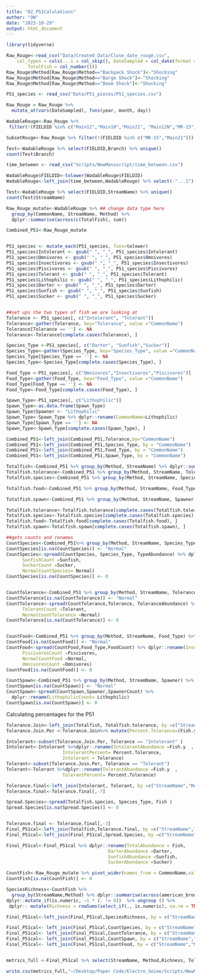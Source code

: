 ```yaml
---
title: "02_P51Calulations"
author: "OW"
date: "2023-10-29"
output: html_document
---
```



```r
library(tidyverse)

Raw_Rouge<-read_csv("Data/Created_Data/Close_date_rouge.csv", 
    col_types = cols(...1 = col_skip(), DateSampled = col_date(format = "%Y-%m-%d"), 
        TotalFish = col_number()))
Raw_Rouge$Method[Raw_Rouge$Method=="Backpack Shock"]<-"Shocking"
Raw_Rouge$Method[Raw_Rouge$Method=="Barge Shock"]<-"Shocking"
Raw_Rouge$Method[Raw_Rouge$Method=="Boom Shock"]<-"Shocking"

P51_species <- read_csv("Data/P51_pieces/P51_species.csv")

Raw_Rouge = Raw_Rouge %>%  
  mutate_at(vars(DateSampled), funs(year, month, day))

WadableRouge<-Raw_Rouge %>%
 filter(!(FIELDID %in% c("Main12","Main10","Main21", "Main12N","MR-15")))

SubsetRouge<-Raw_Rouge %>% filter(!(FIELDID %in% c("MR-15","Main21")))

Test<-WadableRouge %>% select(FIELDID,Branch) %>% unique()
count(Test$Branch)
```


```r
time_between <- read_csv("Scripts/NewManuscript/time_between.csv")

WadableRouge$FIELDID<-tolower(WadableRouge$FIELDID)
WadableRouge<-left_join(time_between,WadableRouge) %>% select(-"...1") %>% filter(year_between <= 5) %>% filter(!(FIELDID %in% c("main12", "main12n"))) %>% select(-year_between)

Test<-WadableRouge %>% select(FIELDID,StreamName) %>% unique()
count(Test$StreamName)

Raw_Rouge_mutate<-WadableRouge %>% ## change data type here
  group_by(CommonName, StreamName, Method) %>%
  dplyr::summarise(across(c(TotalFish), sum))

Combined_P51<-Raw_Rouge_mutate 
```
```r

```

```r
P51_species <- mutate_each(P51_species, funs=tolower)
P51_species$Intolerant <- gsub(" ", "_", P51_species$Intolerant)
P51_species$Omnivores <- gsub(" ", "_", P51_species$Omnivores)
P51_species$Insectivores <- gsub(" ", "_", P51_species$Insectivores)
P51_species$Piscivores <- gsub(" ", "_", P51_species$Piscivores)
P51_species$Tolerant <- gsub(" ", "_", P51_species$Tolerant)
P51_species$Lithophilic <- gsub(" ", "_", P51_species$Lithophilic)
P51_species$Darter <- gsub(" ", "_", P51_species$Darter)
P51_species$Sunfish <- gsub(" ", "_", P51_species$Sunfish)
P51_species$Sucker <- gsub(" ", "_", P51_species$Sucker)


##set ups the two types of fish we are looking at
Tolerance <- P51_species[, c("Intolerant", "Tolerant")]
Tolerance<-gather(Tolerance, key="Tolerance", value ="CommonName")
Tolerance[Tolerance == ''] <- NA
Tolerance<-Tolerance[complete.cases(Tolerance), ]

Species_Type <-P51_species[, c("Darter", "Sunfish","Sucker")]
Species_Type<-gather(Species_Type, key="Species_Type", value ="CommonName")
Species_Type[Species_Type == ''] <- NA
Species_Type<-Species_Type[complete.cases(Species_Type), ]

Food_Type <-P51_species[, c("Omnivores","Insectivores","Piscivores")]
Food_Type<-gather(Food_Type, key="Food_Type", value ="CommonName")
Food_Type[Food_Type == ''] <- NA
Food_Type<-Food_Type[complete.cases(Food_Type), ]

Spawn_Type<-P51_species[, c("Lithophilic")]
Spawn_Type<-as.data.frame(Spawn_Type)
Spawn_Type$Spawner <- "Lithophilic"
Spawn_Type<-Spawn_Type %>% dplyr::rename(CommonName=Lithophilic) 
Spawn_Type[Spawn_Type == ''] <- NA
Spawn_Type<-Spawn_Type[complete.cases(Spawn_Type), ]

Combined_P51<-left_join(Combined_P51,Tolerance,by="CommonName")
Combined_P51<-left_join(Combined_P51,Species_Type, by = "CommonName")
Combined_P51<-left_join(Combined_P51,Food_Type, by = "CommonName")
Combined_P51<-left_join(Combined_P51,Spawn_Type, by = "CommonName")
```


```r
Totalfish<-Combined_P51 %>% group_by(Method, StreamName) %>% dplyr::summarize(Fish = sum(TotalFish))
Totalfish.tolerance<-Combined_P51 %>% group_by(Method, StreamName, Tolerance) %>% dplyr::summarize(Fish = sum(TotalFish))
Totalfish.species<-Combined_P51 %>% group_by(Method, StreamName, Species_Type) %>% dplyr::summarize(Fish = sum(TotalFish))

Totalfish.food<-Combined_P51 %>% group_by(Method, StreamName, Food_Type) %>% dplyr::summarize(Fish = sum(TotalFish))

Totalfish.spawn<-Combined_P51 %>% group_by(Method, StreamName, Spawner) %>% dplyr::summarize(Fish = sum(TotalFish))

Totalfish.tolerance<-Totalfish.tolerance[complete.cases(Totalfish.tolerance), ]
Totalfish.species<-Totalfish.species[complete.cases(Totalfish.species), ]
Totalfish.food<-Totalfish.food[complete.cases(Totalfish.food), ]
Totalfish.spawn<-Totalfish.spawn[complete.cases(Totalfish.spawn), ]

##gets counts and renames 
CountSpecies<-Combined_P51%>% group_by(Method, StreamName, Species_Type) %>% dplyr::count(Species_Type) %>% dplyr::rename(TypeAbundance= n)
CountSpecies[is.na(CountSpecies)] <- "Normal"
CountSpecies<-spread(CountSpecies, Species_Type, TypeAbundance) %>% dplyr::rename(DarterCount= Darter,
      SunfishCount =Sunfish, 
      SuckerCount =Sucker,
      NormalCountSpecies= Normal)
CountSpecies[is.na(CountSpecies)] <- 0


CountTolerance<-Combined_P51 %>% group_by(Method, StreamName, Tolerance) %>% dplyr::count(Tolerance) %>% dplyr::rename(ToleranceAbundance= n)
CountTolerance[is.na(CountTolerance)] <- "Normal"
CountTolerance<-spread(CountTolerance,Tolerance, ToleranceAbundance) %>% dplyr::rename(IntolerantCount= Intolerant,
      TolerantCount =Tolerant, 
      NormalCountTolerance =Normal)
CountTolerance[is.na(CountTolerance)] <- 0


CountFood<-Combined_P51 %>% group_by(Method, StreamName, Food_Type) %>% dplyr::count(Food_Type) %>% dplyr::rename(FoodCount= n)
CountFood[is.na(CountFood)] <- "Normal"
CountFood<-spread(CountFood,Food_Type,FoodCount) %>% dplyr::rename(InsectivoresCount= Insectivores,
      PiscivoresCount =Piscivores, 
      NormalCountFood =Normal, 
      OmnivoresCount =Omnivores)
CountFood[is.na(CountFood)] <- 0

CountSpawn<-Combined_P51 %>% group_by(Method, StreamName, Spawner) %>% dplyr::count(Spawner) %>% dplyr::rename(SpawnerCount= n)
CountSpawn[is.na(CountSpawn)] <- "Normal"
CountSpawn<-spread(CountSpawn,Spawner,SpawnerCount) %>% 
  dplyr::rename(LithophilicCount= Lithophilic)
CountSpawn[is.na(CountSpawn)] <- 0

```

Calculating percentages for the P51 

```r
Tolerance.Join<-left_join(Totalfish, Totalfish.tolerance, by =c("StreamName","Method"))
Tolerance.Join.Per <-Tolerance.Join%>% mutate(Percent.Tolerance=(Fish.y/Fish.x)*100)

Intolerant<-subset(Tolerance.Join.Per, Tolerance == "Intolerant" )
Intolerant<-Intolerant %>%dplyr::rename(IntolerantAbundance =Fish.y  , 
                     IntolerantPercent= Percent.Tolerance, 
                     Intolerant = Tolerance)
Tolerant<-subset(Tolerance.Join.Per, Tolerance == "Tolerant")
Tolerant<-Tolerant %>%dplyr::rename(TolerantAbundance =Fish.y  , 
                     TolerantPercent= Percent.Tolerance)

Tolerance.final<-left_join(Intolerant, Tolerant, by =c("StreamName","Method"))
Tolerance.final<-Tolerance.final[,-7]

Spread.Species<-spread(Totalfish.species, Species_Type, Fish )
Spread.Species[is.na(Spread.Species)] <- 0


Tolerance.final <- Tolerance.final[,-3]
Final_P51cal<-left_join(Totalfish,Tolerance.final, by =c("StreamName","Method"))
Final_P51cal<-left_join(Final_P51cal,Spread.Species, by =c("StreamName","Method"))

Final_P51cal<-Final_P51cal %>% dplyr::rename(TotalAbundance = Fish,
                                      DarterAbundance =Darter, 
                                      SunfishAbundance =Sunfish, 
                                      SuckerAbundance =Sucker)
```

```r
CountFish<-Raw_Rouge_mutate %>% pivot_wider(names_from = CommonName,values_from = TotalFish)
CountFish[is.na(CountFish)] <- 0

SpeciesRichness<-CountFish %>%
  group_by(StreamName,Method) %>% dplyr::summarise(across(american_brook_lamprey:yellow_perch, sum)) %>% 
dplyr::mutate_if(is.numeric, ~1 * (. != 0))  %>% ungroup () %>%
 dplyr:: mutate(Richness = rowSums(select_if(., is.numeric), na.rm = TRUE)) %>% select(StreamName,Method, Richness)
```

```r
Final_P51cal<-left_join(Final_P51cal,SpeciesRichness, by = c("StreamName","Method"))

Final_P51cal<- left_join(Final_P51cal,CountSpecies, by = c("StreamName","Method"))
Final_P51cal<- left_join(Final_P51cal,CountTolerance, by = c("StreamName","Method"))
Final_P51cal<- left_join(Final_P51cal,CountSpawn, by = c("StreamName","Method"))
Final_P51cal<- left_join(Final_P51cal,CountFood, by = c("StreamName","Method"))


metrics_full <-Final_P51cal %>% select(StreamName, Method,Richness, TolerantCount, IntolerantCount, DarterCount, SuckerCount, SunfishCount, PiscivoresCount,OmnivoresCount,InsectivoresCount,LithophilicCount)
```

```r
write.csv(metrics_full,"~/Desktop/Paper Code/Electro_Seine/Scripts/NewManuscript/SingleShortDate_P51_StreamName_wadable_5year.csv")

```
